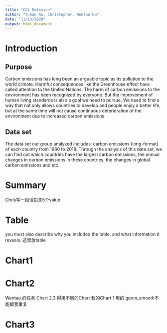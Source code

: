 ```yaml
---
title: "CO2 Emission"
author: "Yuhan Xu, Christopher, Wentao Hu"
date: "11/13/2020"
output: html_document
---
```


# Introduction
## Purpose
Carbon emissions has long been an arguable topic as its pollution to the world climate.  Harmful consequences like the Greenhouse effect have called attention to the United Nations. The harm of carbon emissions to the environment has been recognized by everyone. But the improvement of human living standards is also a goal we need to pursue. We need to find a way that not only allows countries to develop and people enjoy a better life, but at the same time will not cause continuous deterioration of the environment due to increased carbon emissions. 

## Data set
The data set our group analyzed includes: carbon emissions (long-format) of each country from 1960 to 2018. Through the analysis of this data set, we can find out which countries have the largest carbon emissions, the annual changes in carbon emissions in these countries, the changes in global carbon emissions and etc.

# Summary
Chris写一段话包含5个value

# Table
you must also describe why you included the table, and what information it reveals.
这里放table

# Chart1


# Chart2
Wentao 的任务 Chart 2,3 得用不同的Chart 我的Chart 1 用的 geom_smooth不能跟我重复

# Chart3


